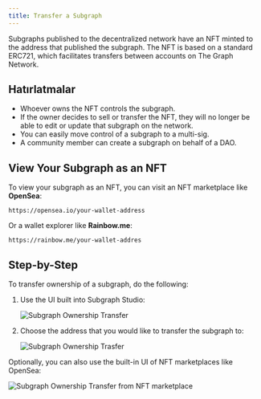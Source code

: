 ```yaml
---
title: Transfer a Subgraph
---
```


Subgraphs published to the decentralized network have an NFT minted to the address that published the subgraph. The NFT is based on a standard ERC721, which facilitates transfers between accounts on The Graph Network.

## Hatırlatmalar

- Whoever owns the NFT controls the subgraph.
- If the owner decides to sell or transfer the NFT, they will no longer be able to edit or update that subgraph on the network.
- You can easily move control of a subgraph to a multi-sig.
- A community member can create a subgraph on behalf of a DAO.

## View Your Subgraph as an NFT

To view your subgraph as an NFT, you can visit an NFT marketplace like **OpenSea**:

```
https://opensea.io/your-wallet-address
```

Or a wallet explorer like **Rainbow.me**:

```
https://rainbow.me/your-wallet-addres
```

## Step-by-Step

To transfer ownership of a subgraph, do the following:

1. Use the UI built into Subgraph Studio:

   ![Subgraph Ownership Transfer](/img/subgraph-ownership-transfer-1.png)

2. Choose the address that you would like to transfer the subgraph to:

   ![Subgraph Ownership Trasfer](/img/subgraph-ownership-transfer-2.png)

Optionally, you can also use the built-in UI of NFT marketplaces like OpenSea:

![Subgraph Ownership Transfer from NFT marketplace](/img/subgraph-ownership-transfer-nft-marketplace.png)
